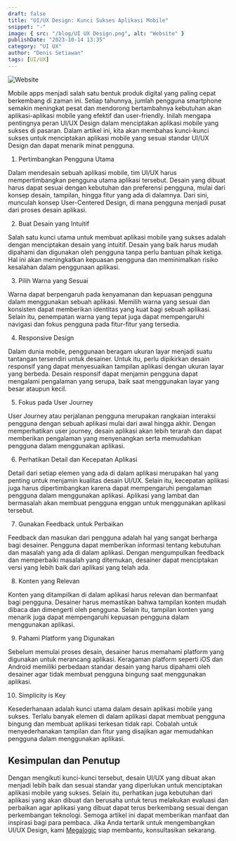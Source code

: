 ```yaml
---
draft: false
title: "UI/UX Design: Kunci Sukses Aplikasi Mobile"
snippet: "-"
image: { src: "/blog/UI UX Design.png", alt: "Website" }
publishDate: "2023-10-14 13:35"
category: "UI UX"
author: "Denis Setiawan"
tags: [UI/UX]
---
```


![Website](/blog/UI%20UX%20Design.png)

Mobile apps menjadi salah satu bentuk produk digital yang paling cepat berkembang di zaman ini. Setiap tahunnya, jumlah pengguna smartphone semakin meningkat pesat dan mendorong bertambahnya kebutuhan akan aplikasi-aplikasi mobile yang efektif dan user-friendly. Inilah mengapa pentingnya peran UI/UX Design dalam menciptakan aplikasi mobile yang sukses di pasaran. Dalam artikel ini, kita akan membahas kunci-kunci sukses untuk menciptakan aplikasi mobile yang sesuai standar UI/UX Design dan dapat menarik minat pengguna.

1. Pertimbangkan Pengguna Utama

Dalam mendesain sebuah aplikasi mobile, tim UI/UX harus mempertimbangkan pengguna utama aplikasi tersebut. Desain yang dibuat harus dapat sesuai dengan kebutuhan dan preferensi pengguna, mulai dari konsep desain, tampilan, hingga fitur yang ada di dalamnya. Dari sini, munculah konsep User-Centered Design, di mana pengguna menjadi pusat dari proses desain aplikasi.

2. Buat Desain yang Intuitif

Salah satu kunci utama untuk membuat aplikasi mobile yang sukses adalah dengan menciptakan desain yang intuitif. Desain yang baik harus mudah dipahami dan digunakan oleh pengguna tanpa perlu bantuan pihak ketiga. Hal ini akan meningkatkan kepuasan pengguna dan meminimalkan risiko kesalahan dalam penggunaan aplikasi.

3. Pilih Warna yang Sesuai

Warna dapat berpengaruh pada kenyamanan dan kepuasan pengguna dalam menggunakan sebuah aplikasi. Memilih warna yang sesuai dan konsisten dapat memberikan identitas yang kuat bagi sebuah aplikasi. Selain itu, penempatan warna yang tepat juga dapat mempengaruhi navigasi dan fokus pengguna pada fitur-fitur yang tersedia.

4. Responsive Design

Dalam dunia mobile, penggunaan beragam ukuran layar menjadi suatu tantangan tersendiri untuk desainer. Untuk itu, perlu dipikirkan desain responsif yang dapat menyesuaikan tampilan aplikasi dengan ukuran layar yang berbeda. Desain responsif dapat menjamin pengguna dapat mengalami pengalaman yang serupa, baik saat menggunakan layar yang besar ataupun kecil.

5. Fokus pada User Journey

User Journey atau perjalanan pengguna merupakan rangkaian interaksi pengguna dengan sebuah aplikasi mulai dari awal hingga akhir. Dengan memperhatikan user journey, desain aplikasi akan lebih terarah dan dapat memberikan pengalaman yang menyenangkan serta memudahkan pengguna dalam menggunakan aplikasi.

6. Perhatikan Detail dan Kecepatan Aplikasi

Detail dari setiap elemen yang ada di dalam aplikasi merupakan hal yang penting untuk menjamin kualitas desain UI/UX. Selain itu, kecepatan aplikasi juga harus dipertimbangkan karena dapat mempengaruhi pengalaman pengguna dalam menggunakan aplikasi. Aplikasi yang lambat dan bermasalah akan membuat pengguna enggan untuk menggunakan aplikasi tersebut.

7. Gunakan Feedback untuk Perbaikan

Feedback dan masukan dari pengguna adalah hal yang sangat berharga bagi desainer. Pengguna dapat memberikan informasi tentang kebutuhan dan masalah yang ada di dalam aplikasi. Dengan mengumpulkan feedback dan memperbaiki masalah yang ditemukan, desainer dapat menciptakan versi yang lebih baik dari aplikasi yang telah ada.

8. Konten yang Relevan

Konten yang ditampilkan di dalam aplikasi harus relevan dan bermanfaat bagi pengguna. Desainer harus memastikan bahwa tampilan konten mudah dibaca dan dimengerti oleh pengguna. Selain itu, tampilan konten yang menarik juga dapat mempengaruhi kepuasan pengguna dalam menggunakan aplikasi.

9. Pahami Platform yang Digunakan

Sebelum memulai proses desain, desainer harus memahami platform yang digunakan untuk merancang aplikasi. Keragaman platform seperti iOS dan Android memiliki perbedaan standar desain yang harus dipahami oleh desainer agar tidak membuat pengguna bingung saat menggunakan aplikasi.

10. Simplicity is Key

Kesederhanaan adalah kunci utama dalam desain aplikasi mobile yang sukses. Terlalu banyak elemen di dalam aplikasi dapat membuat pengguna bingung dan membuat aplikasi terkesan tidak rapi. Cobalah untuk menyederhanakan tampilan dan fitur yang disajikan agar memudahkan pengguna dalam menggunakan aplikasi.

## Kesimpulan dan Penutup

Dengan mengikuti kunci-kunci tersebut, desain UI/UX yang dibuat akan menjadi lebih baik dan sesuai standar yang diperlukan untuk menciptakan aplikasi mobile yang sukses. Selain itu, perhatikan juga kebutuhan dari aplikasi yang akan dibuat dan berusaha untuk terus melakukan evaluasi dan perbaikan agar aplikasi yang dibuat dapat terus berkembang sesuai dengan perkembangan teknologi. Semoga artikel ini dapat memberikan manfaat dan inspirasi bagi para pembaca. Jika Anda tertarik untuk mengembangkan UI/UX Design, kami <a href="/pricing" class="text-blue-500" target="_blank" >Megalogic</a> siap membantu, konsultasikan sekarang.
